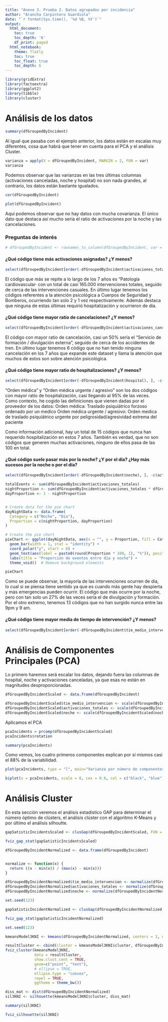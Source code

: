 ```yaml
---
title: "Anexo 3. Prueba 2. Datos agrupados por incidencia"
author: "Arancha Carpintero Guardiola"
date: "`r format(Sys.time(), '%d %B, %Y')`"
output:
  html_document:
    toc: true
    toc_depth: '6'
    df_print: paged
  html_notebook:
    theme: flatly
    toc: true
    toc_float: true
    toc_depth: 6
---
```


```r
library(gridExtra)
library(factoextra)
library(ggplot2)
library(tibble)
library(cluster)
```

# Análisis de los datos

```r
summary(dfGroupedByIncident)
```
Al igual que pasaba con el ejemplo anterior, los datos están en escalas muy diferentes, cosa que habrá que tener en cuenta para el PCA y el análisis Cluster.


```r
varianza = apply(X = dfGroupedByIncident, MARGIN = 2, FUN = var)
varianza
```
Podemos observar que las varianzas en las tres últimas columnas (activaciones canceladas, noche y hospital) no son nada grandes, al contrario, los datos están bastante igualados.

```r
cor(dfGroupedByIncident)
```

```r
plot(dfGroupedByIncident)
```
Aquí podemos observar que no hay datos con mucha covarianza. El único dato que destaca así mucho sería el ratio de activaciones por la noche y las cancelaciones.

### Preguntas de interés

```r
# dfGroupedByIncident <- rownames_to_column(dfGroupedByIncident, var = "codigo")
```

#### ¿Qué código tiene más activaciones asignadas? ¿Y menos?
```r
select(dfGroupedByIncident[order(-dfGroupedByIncident$activaciones_totales), ], -c(activaciones_canceladas, tie_medio_intervencion, noche, hospital))
```
El código que más se repite a lo largo de los 7 años es "Patología cardiovascular· con un total de casi 165.000 intervenciones totales, seguido de cerca de las intervenciones casuales. En último lugar tenemos los códigos referentes a la atención psicológica a Cuerpos de Seguridad y Bomberos, ocurriendo tan solo 2 y 1 vez respectivamente. Además destaca que ninguna de estas últimas requirió hospitalización y ocurrieron de día.

#### ¿Qué código tiene mayor ratio de cancelaciones? ¿Y menos?
```r
select(dfGroupedByIncident[order(-dfGroupedByIncident$activaciones_canceladas), ], -c(activaciones_totales, tie_medio_intervencion, noche, hospital))
```
El código con mayor ratio de cancelación, casi un 50% sería el "Servicio de formación / divulgación externa", seguido de cerca de los accidentes de tren. En último lugar tenemos 6 código que no han tenido ninguna cancelación en los 7 años que expande este dataset y llama la atención que muchos de estos son sobre atención psicológica.

#### ¿Qué código tiene mayor ratio de hospitalizaciones? ¿Y menos?
```r
select(dfGroupedByIncident[order(-dfGroupedByIncident$hospital), ], -c(activaciones_totales, tie_medio_intervencion, noche, activaciones_canceladas))
```
"Orden médica" y "Orden médica urgente / agresivo" son los dos códigos con mayor ratio de hospitalización, casi llegando al 95% de las veces. Como contexto, he cogido las definiciones que vienen dadas por el proveedor de los datos: 
Orden médica: Traslado psiquiátrico forzoso ordenado por un medico
Orden médica urgente / agresivo: Orden medica de traslado psiquiátrico urgente por peligrosidad/agresividad extrema del paciente

Como información adicional, hay un total de 15 códigos que nunca han requerido hospitalización en estos 7 años. También es verdad, que no son códigos que generen muchas activaciones, ninguno de ellos pasa de las 100 en total.

#### ¿Qué código suele pasar más por la noche? ¿Y por el día? ¿Hay más sucesos por la noche o por el día?
```r
select(dfGroupedByIncident[order(-dfGroupedByIncident$noche), ], -c(activaciones_totales, tie_medio_intervencion, hospital, activaciones_canceladas))
```
```r
totalEvents <- sum(dfGroupedByIncident$activaciones_totales)
nightProportion <- sum(dfGroupedByIncident$activaciones_totales * dfGroupedByIncident$noche) / totalEvents
dayProportion <- 1 - nightProportion


# Create data for the pie chart
dayNightData <- data.frame(
  Category = c("Noche", "Día"),
  Proportion = c(nightProportion, dayProportion)
)

# Create the pie chart
pieChart <- ggplot(dayNightData, aes(x = "", y = Proportion, fill = Category)) +
  geom_bar(width = 1, stat = "identity") +
  coord_polar("y", start = 0) +
  geom_text(aes(label = paste0(round(Proportion * 100, 1), "%")), position = position_stack(vjust = 0.5)) +
  labs(title = "Proporción de eventos entre día y noche") +
  theme_void()  # Remove background elements

pieChart
```
Como se puede observar, la mayoría de las intervenciones ocurren de día, lo cual si se piensa tiene sentido ya que es cuando más gente hay despierta y más emergencias pueden ocurrir. El código que más ocurre por la noche, pero con tan solo un 27% de las veces sería el de divulgación y formación. Por el otro extremo, tenemos 13 códigos que no han surgido nunca entre las 9pm y 9 am.


#### ¿Qué código tiene mayor media de tiempo de intervención? ¿Y menos?
```r
select(dfGroupedByIncident[order(-dfGroupedByIncident$tie_medio_intervencion), ], -c(activaciones_totales, noche, hospital, activaciones_canceladas))
```

# Análisis de Componentes Principales (PCA)
Lo primero haremos será escalar los datos, dejando fuera las columnas de hospital, noche y activaciones canceladas, ya que esas no están en magnitudes desproporcionadas.

```r
dfGroupedByIncidentScaled <- data.frame(dfGroupedByIncident)

dfGroupedByIncidentScaled$tie_medio_intervencion <- scale(dfGroupedByIncidentScaled$tie_medio_intervencion)
dfGroupedByIncidentScaled$activaciones_totales <- scale(dfGroupedByIncidentScaled$activaciones_totales)
dfGroupedByIncidentScaled$noche <- scale(dfGroupedByIncidentScaled$noche)
```

Aplicamos el PCA

```r
pcaIncidents = prcomp(dfGroupedByIncidentScaled)
pcaIncidents$rotation
```

```r
summary(pcaIncidents)
```
Como vemos, los cuatro primeros componentes explican por sí mismos casi el 88% de la variabilidad.

```r
plot(pcaIncidents, type = "l", main="Varianza por número de componentes")
```


```r
biplot(x = pcaIncidents, scale = 0, cex = 0.9, col = c("black", "blue"))
```

# Análisis Cluster
En esta sección veremos el análisis estadístico GAP para determinar el número óptimo de clústers, el análisis clúster con el algoritmo K-Means y por último el análisis silhoutte.


```r
gapSatisticIncidentsScaled <- clusGap(dfGroupedByIncidentScaled, FUN = pam, K.max = 10, B = 50)

fviz_gap_stat(gapSatisticIncidentsScaled)
```

```r
dfGroupedByIncidentNormalized <- data.frame(dfGroupedByIncident) 


normalize <- function(x) {
  return ((x - min(x)) / (max(x) - min(x)))
}

dfGroupedByIncidentNormalized$tie_medio_intervencion <- normalize(dfGroupedByIncidentNormalized$tie_medio_intervencion)
dfGroupedByIncidentNormalized$activaciones_totales <- normalize(dfGroupedByIncidentNormalized$activaciones_totales)
dfGroupedByIncidentNormalized$noche <- normalize(dfGroupedByIncidentNormalized$noche)
```

```r
set.seed(123)

gapSatisticIncidentNormalized <- clusGap(dfGroupedByIncidentNormalized, FUN = pam, K.max = 10, B = 50)

fviz_gap_stat(gapSatisticIncidentNormalized)
```

```r
set.seed(123)

kmeansModel3KNI <- kmeans(dfGroupedByIncidentNormalized, centers = 3, nstart = 25)

resultCluster <- cbind(cluster = kmeansModel3KNI$cluster, dfGroupedByIncidentNormalized)
fviz_cluster(kmeansModel3KNI,
             data = resultCluster,
             show.clust.cent = TRUE,
             geom=c("point", "text"),
             # ellipse = TRUE,
             ellipse.type = "convex",
             repel = TRUE,
             ggtheme = theme_bw())
```


```r
diss_mat <- dist(dfGroupedByIncidentNormalized)
sil3KNI <- silhouette(kmeansModel3KNI$cluster, diss_mat)

summary(sil3KNI)
```

```r
fviz_silhouette(sil3KNI)
```

